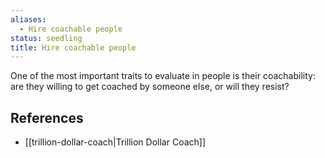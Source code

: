 ```yaml
---
aliases:
  - Hire coachable people
status: seedling
title: Hire coachable people
---
```

One of the most important traits to evaluate in people is their coachability: are they willing to get coached by someone else, or will they resist?

## References

- [[trillion-dollar-coach|Trillion Dollar Coach]]
